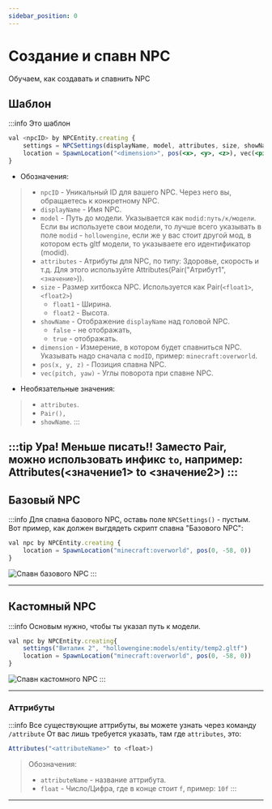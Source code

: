 ```yaml
---
sidebar_position: 0
---
```


# Создание и спавн NPC
Обучаем, как создавать и спавнить NPC
## Шаблон

:::info Это шаблон

```jsx
val <npcID> by NPCEntity.creating {
    settings = NPCSettings(displayName, model, attributes, size, showName)
    location = SpawnLocation("<dimension>", pos(<x>, <y>, <z>), vec(<pitch>, <yaw>))
}
```

- Обозначения:
> - `npcID` - Уникальный ID для вашего NPC. Через него вы, обращаетесь к конкретному NPC. 
> - `displayName` - Имя NPC.
> - `model` - Путь до модели. Указывается как `modid:путь/к/модели`. Если вы используете свои модели, то лучше всего указывать в поле `modid` - `hollowengine`, если же у вас стоит другой мод, в котором есть gltf модели, то указываете его идентификатор (modid). 
> - `attributes` - Атрибуты для NPC, по типу: Здоровье, скорость и т.д. Для этого используйте Attributes(Pair("Атрибут1", `<значение>`)). 
> - `size` - Размер хитбокса NPC. Используется как Pair(`<float1>`, `<float2>`)
>   - `float1` - Ширина. 
>   - `float2` - Высота. 
> - `showName` - Отображение `displayName` над головой NPC. 
>   - `false` - не отображать, 
>   - `true` - отображать. 
> - `dimension` - Измерение, в котором будет спавниться NPC. Указывать надо сначала с `modID`, пример: `minecraft:overworld`. 
> - `pos(x, y, z)` - Позиция спавна NPC. 
> - `vec(pitch, yaw)` - Углы поворота при спавне NPC. 

- Необязательные значения:
> - `attributes`. 
> - `Pair(),` 
> - `showName`.
:::

:::tip Ура! Меньше писать!!
Заместо Pair, можно использовать инфикс `to`, например: Attributes(<значение1> to <значение2>)
:::
---

## Базовый NPC

:::info Для спавна базового NPC, оставь поле `NPCSettings()` - пустым.
Вот пример, как должен выгдядеть скрипт спавна "Базового NPC":
```jsx
val npc by NPCEntity.creating {
    location = SpawnLocation("minecraft:overworld", pos(0, -58, 0))
}
```
![Спавн базового NPC](../../.resourses/spawn-basic-npc.gif)
:::

---

## Кастомный NPC

:::info Основым нужно, чтобы ты указал путь к модели.
```jsx
val npc by NPCEntity.creating{
    settings("Виталик 2", "hollowengine:models/entity/temp2.gltf")
    location = SpawnLocation("minecraft:overworld", pos(0, -58, 0))
}
```
![Спавн кастомного NPC](../../.resourses/spawn-custom-npc.gif)
:::

---

### Аттрибуты

:::info Все существующие аттрибуты, вы можете узнать через команду `/attribute`
От вас лишь требуется указать, там где `attributes`, это:
```jsx
Attributes("<attributeName>" to <float>)
```
> Обозначения:
> - `attributeName` - название аттрибута.
> - `float` - Число/Цифра, где в конце стоит `f`, пример: `10f`
:::

---
